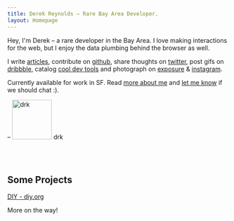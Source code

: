 ```yaml
---
title: Derek Reynolds – Rare Bay Area Developer.
layout: Homepage
---
```


Hey, I'm Derek – a rare developer in the Bay Area.
I love making interactions for the web, but I enjoy the
data plumbing behind the browser as well.

I write [articles][articles], contribute on [github][github],
share thoughts on [twitter][twitter], post gifs on [dribbble][dribbble],
catalog [cool dev tools][drktools] and photograph on
[exposure][exposure] & [instagram][instagram].

Currently available for work in SF.
Read [more about me][about] and [let me know][contact]
if we should chat :).

– <img src="/assets/images/drk-002.jpg" alt="drk" width="90" class="br-100 mw-100" style="margin-bottom: -39px"> drk

<br><br>

## Some Projects

[DIY - diy.org][diy]

More on the way!

[articles]: /articles (Articles on drk.es)
[about]: /about (About Derek)
[contact]: /contact (Contact Derek)
[github]: https://github.com/derekr (derekr on Github)
[twitter]: https://twitter.com/drk (drk on Twitter)
[dribbble]: http://dribbble.com/derek (derek on Dribbble)
[drktools]: http://drktools.tumblr.com (drktools)
[exposure]: https://ddrrkk.exposure.co (ddrrkk on Exposure)
[instagram]: http://instagram.com/derekr (derekr on Instagram)
[contact]: mailto:derekr@me.com (Derek's Email)
[diy]: /projects/diy (Projects – DIY)